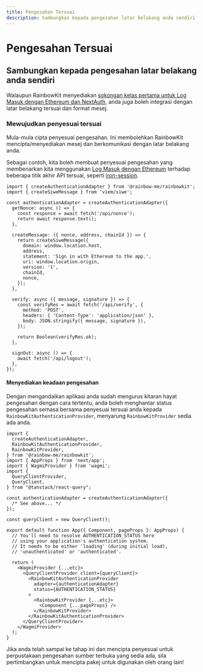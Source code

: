 ```yaml
---
title: Pengesahan Tersuai
description: Sambungkan kepada pengesahan latar belakang anda sendiri
---
```


# Pengesahan Tersuai

## Sambungkan kepada pengesahan latar belakang anda sendiri

Walaupun RainbowKit menyediakan [sokongan kelas pertama untuk Log Masuk dengan Ethereum dan NextAuth,](/docs/authentication#set-up-sign-in-with-ethereum-and-nextauth) anda juga boleh integrasi dengan latar belakang tersuai dan format mesej.

### Mewujudkan penyesuai tersuai

Mula-mula cipta penyesuai pengesahan. Ini membolehkan RainbowKit mencipta/menyediakan mesej dan berkomunikasi dengan latar belakang anda.

Sebagai contoh, kita boleh membuat penyesuai pengesahan yang membenarkan kita menggunakan [Log Masuk dengan Ethereum](https://login.xyz) terhadap beberapa titik akhir API tersuai, seperti [iron-session](https://github.com/rainbow-me/rainbowkit/tree/main/examples/with-next-siwe-iron-session).

```tsx
import { createAuthenticationAdapter } from '@rainbow-me/rainbowkit';
import { createSiweMessage } from 'viem/siwe';

const authenticationAdapter = createAuthenticationAdapter({
  getNonce: async () => {
    const response = await fetch('/api/nonce');
    return await response.text();
  },

  createMessage: ({ nonce, address, chainId }) => {
    return createSiweMessage({
      domain: window.location.host,
      address,
      statement: 'Sign in with Ethereum to the app.',
      uri: window.location.origin,
      version: '1',
      chainId,
      nonce,
    });
  },

  verify: async ({ message, signature }) => {
    const verifyRes = await fetch('/api/verify', {
      method: 'POST',
      headers: { 'Content-Type': 'application/json' },
      body: JSON.stringify({ message, signature }),
    });

    return Boolean(verifyRes.ok);
  },

  signOut: async () => {
    await fetch('/api/logout');
  },
});
```

#### Menyediakan keadaan pengesahan

Dengan mengandaikan aplikasi anda sudah mengurus kitaran hayat pengesahan dengan cara tertentu, anda boleh menghantar status pengesahan semasa bersama penyesuai tersuai anda kepada `RainbowKitAuthenticationProvider`, menyarung `RainbowKitProvider` sedia ada anda.

```tsx
import {
  createAuthenticationAdapter,
  RainbowKitAuthenticationProvider,
  RainbowKitProvider,
} from '@rainbow-me/rainbowkit';
import { AppProps } from 'next/app';
import { WagmiProvider } from 'wagmi';
import {
  QueryClientProvider,
  QueryClient,
} from "@tanstack/react-query";

const authenticationAdapter = createAuthenticationAdapter({
  /* See above... */
});

const queryClient = new QueryClient();

export default function App({ Component, pageProps }: AppProps) {
  // You'll need to resolve AUTHENTICATION_STATUS here
  // using your application's authentication system.
  // It needs to be either 'loading' (during initial load),
  // 'unauthenticated' or 'authenticated'.

  return (
    <WagmiProvider {...etc}>
      <QueryClientProvider client={queryClient}>
        <RainbowKitAuthenticationProvider
          adapter={authenticationAdapter}
          status={AUTHENTICATION_STATUS}
        >
          <RainbowKitProvider {...etc}>
            <Component {...pageProps} />
          </RainbowKitProvider>
        </RainbowKitAuthenticationProvider>
      </QueryClientProvider>
    </WagmiProvider>
  );
}
```

Jika anda telah sampai ke tahap ini dan mencipta penyesuai untuk perpustakaan pengesahan sumber terbuka yang sedia ada, sila pertimbangkan untuk mencipta pakej untuk digunakan oleh orang lain!
